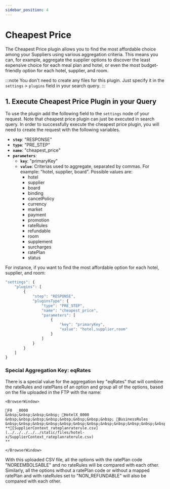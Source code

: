 ```yaml
---
sidebar_position: 4
---
```


# Cheapest Price

The Cheapest Price plugin allows you to find the most affordable choice among your Suppliers using various aggregation criteria. This means you can, for example, aggregate the supplier options to discover the least expensive choice for each meal plan and hotel, or even the most budget-friendly option for each hotel, supplier, and room.

:::note
You don't need to create any files for this plugin. Just specify it in the `settings` > `plugins` field in your search query.
:::

## 1. Execute Cheapest Price Plugin in your Query

To use the plugin add the following field to the `settings` node of your request. Note that cheapest price plugin can just be executed in search query. In order to successfully execute the cheapest price plugin, you will need to create the request with the following variables.

* **`step`**: "RESPONSE"
* **`type`**: "PRE_STEP"
* **`name`**: "cheapest_price"
* **`parameters`**:
	* **`key`**: "primaryKey"
	* **`value`**: Criterias used to aggregate, separated by commas. For example: "hotel, supplier, board". Possible values are: 
		* hotel
		* supplier
		* board
		* binding
		* cancelPolicy
		* currency
		* market
		* payment
		* promotion
		* rateRules
		* refundable
		* room 
		* supplement
		* surcharges
		* ratePlan
		* status

For instance, if you want to find the most affordable option for each hotel, supplier, and room:

```js
"settings": {
	"plugins": [
		{
			"step": "RESPONSE",
			"pluginsType": {
				"type": "PRE_STEP",
				"name": "cheapest_price",
                "parameters": [
                    {
                        "key": "primaryKey",
                        "value": "hotel,supplier,room"
                    }
                ]
			}
		}
	]
}
```


### Special Aggregation Key: eqRates

There is a special value for the aggregation key "eqRates" that  will combine the rateRules and ratePlans of an option and group all of the options, based on the file uploaded in the FTP with the name:

```mdx-code-block
<BrowserWindow>

📁F0  _0000  
&nbsp;&nbsp;&nbsp;&nbsp; 📁HotelX_0000  
&nbsp;&nbsp;&nbsp;&nbsp;&nbsp;&nbsp;&nbsp;&nbsp; 📁BusinessRules  
&nbsp;&nbsp;&nbsp;&nbsp;&nbsp;&nbsp;&nbsp;&nbsp;&nbsp;&nbsp;&nbsp;&nbsp; **📄[SupplierContext_rateplanraterule.csv](../../../../../static/files/hotel-x/SupplierContext_rateplanraterule.csv)
**

</BrowserWindow>
```



With this uploaded CSV file, all the options with the ratePlan code "NOREEMBOLSABLE" and no rateRules will be compared with each other. Similarly, all the options without a ratePlan code or without a mapped ratePlan and with rateRules set to "NON_REFUNDABLE" will also be compared with each other.